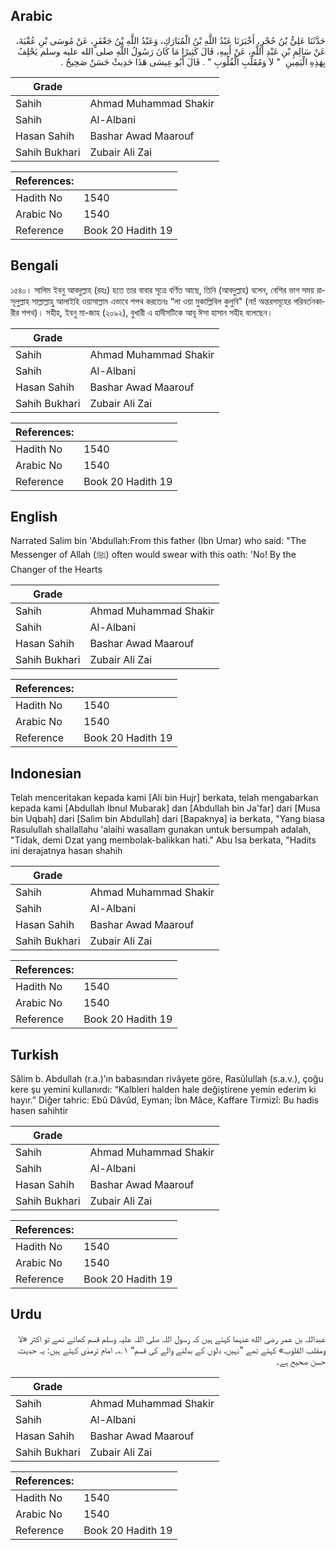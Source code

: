 ## Arabic


<div dir="rtl" lang="ar" style={{fontSize:'larger',backgroundColor:'#f8f9fa',padding:20}}>
حَدَّثَنَا عَلِيُّ بْنُ حُجْرٍ، أَخْبَرَنَا عَبْدُ اللَّهِ بْنُ الْمُبَارَكِ، وَعَبْدُ اللَّهِ بْنُ جَعْفَرٍ، عَنْ مُوسَى بْنِ عُقْبَةَ، عَنْ سَالِمِ بْنِ عَبْدِ اللَّهِ، عَنْ أَبِيهِ، قَالَ كَثِيرًا مَا كَانَ رَسُولُ اللَّهِ صلى الله عليه وسلم يَحْلِفُ بِهَذِهِ الْيَمِينِ ‏ "‏ لاَ وَمُقَلِّبِ الْقُلُوبِ ‏"‏ ‏.‏ قَالَ أَبُو عِيسَى هَذَا حَدِيثٌ حَسَنٌ صَحِيحٌ ‏.‏
</div>
<div style={{backgroundColor:'#f8f9fa',padding:20, marginBottom: 10}}><table> <thead> <tr> <th>Grade</th> <th></th> </tr> </thead> <tbody> <tr><td>Sahih</td><td>Ahmad Muhammad Shakir</td></tr><tr><td>Sahih</td><td>Al-Albani</td></tr><tr><td>Hasan Sahih</td><td>Bashar Awad Maarouf</td></tr><tr><td>Sahih Bukhari</td><td>Zubair Ali Zai</td></tr></tbody></table><table> <thead> <tr> <th>References:</th> <th></th> </tr> </thead> <tbody><tr><td>Hadith No</td><td>1540</td></tr><tr><td>Arabic No</td><td>1540</td></tr><tr><td>Reference</td><td>Book 20 Hadith 19</td></tr></tbody></table></div>

## Bengali


<div dir="ltr" lang="bn" style={{fontSize:'larger',backgroundColor:'#f8f9fa',padding:20}}>
১৫৪০। সালিম ইবনু আবদুল্লাহ (রহঃ) হতে তার বাবার সূত্রে বর্ণিত আছে, তিনি (আবদুল্লাহ) বলেন, বেশির ভাগ সময় রাসূলুল্লাহ সাল্লাল্লাহু আলাইহি ওয়াসাল্লাম এভাবে শপথ করতেনঃ “লা ওয়া মুকাল্লিবিল কুলুবি" (না! অন্তরসমূহের পরিবর্তনকারীর শপথ)। সহীহ, ইবনু মা-জাহ (২০৯২), বুখারী এ হাদীসটিকে আবূ ঈসা হাসান সহীহ বলেছেন।
</div>
<div style={{backgroundColor:'#f8f9fa',padding:20, marginBottom: 10}}><table> <thead> <tr> <th>Grade</th> <th></th> </tr> </thead> <tbody> <tr><td>Sahih</td><td>Ahmad Muhammad Shakir</td></tr><tr><td>Sahih</td><td>Al-Albani</td></tr><tr><td>Hasan Sahih</td><td>Bashar Awad Maarouf</td></tr><tr><td>Sahih Bukhari</td><td>Zubair Ali Zai</td></tr></tbody></table><table> <thead> <tr> <th>References:</th> <th></th> </tr> </thead> <tbody><tr><td>Hadith No</td><td>1540</td></tr><tr><td>Arabic No</td><td>1540</td></tr><tr><td>Reference</td><td>Book 20 Hadith 19</td></tr></tbody></table></div>

## English


<div dir="ltr" lang="en" style={{fontSize:'larger',backgroundColor:'#f8f9fa',padding:20}}>
Narrated Salim bin 'Abdullah:From this father (Ibn Umar) who said: "The Messenger of Allah (ﷺ) often would swear with this oath: 'No! By the Changer of the Hearts
</div>
<div style={{backgroundColor:'#f8f9fa',padding:20, marginBottom: 10}}><table> <thead> <tr> <th>Grade</th> <th></th> </tr> </thead> <tbody> <tr><td>Sahih</td><td>Ahmad Muhammad Shakir</td></tr><tr><td>Sahih</td><td>Al-Albani</td></tr><tr><td>Hasan Sahih</td><td>Bashar Awad Maarouf</td></tr><tr><td>Sahih Bukhari</td><td>Zubair Ali Zai</td></tr></tbody></table><table> <thead> <tr> <th>References:</th> <th></th> </tr> </thead> <tbody><tr><td>Hadith No</td><td>1540</td></tr><tr><td>Arabic No</td><td>1540</td></tr><tr><td>Reference</td><td>Book 20 Hadith 19</td></tr></tbody></table></div>

## Indonesian


<div dir="ltr" lang="id" style={{fontSize:'larger',backgroundColor:'#f8f9fa',padding:20}}>
Telah menceritakan kepada kami [Ali bin Hujr] berkata, telah mengabarkan kepada kami [Abdullah Ibnul Mubarak] dan [Abdullah bin Ja'far] dari [Musa bin Uqbah] dari [Salim bin Abdullah] dari [Bapaknya] ia berkata, "Yang biasa Rasulullah shallallahu 'alaihi wasallam gunakan untuk bersumpah adalah, "Tidak, demi Dzat yang membolak-balikkan hati." Abu Isa berkata, "Hadits ini derajatnya hasan shahih
</div>
<div style={{backgroundColor:'#f8f9fa',padding:20, marginBottom: 10}}><table> <thead> <tr> <th>Grade</th> <th></th> </tr> </thead> <tbody> <tr><td>Sahih</td><td>Ahmad Muhammad Shakir</td></tr><tr><td>Sahih</td><td>Al-Albani</td></tr><tr><td>Hasan Sahih</td><td>Bashar Awad Maarouf</td></tr><tr><td>Sahih Bukhari</td><td>Zubair Ali Zai</td></tr></tbody></table><table> <thead> <tr> <th>References:</th> <th></th> </tr> </thead> <tbody><tr><td>Hadith No</td><td>1540</td></tr><tr><td>Arabic No</td><td>1540</td></tr><tr><td>Reference</td><td>Book 20 Hadith 19</td></tr></tbody></table></div>

## Turkish


<div dir="ltr" lang="tr" style={{fontSize:'larger',backgroundColor:'#f8f9fa',padding:20}}>
Sâlim b. Abdullah (r.a.)’ın babasından rivâyete göre, Rasûlullah (s.a.v.), çoğu kere şu yemini kullanırdı: “Kalbleri halden hale değiştirene yemin ederim ki hayır.” Diğer tahric: Ebû Dâvûd, Eyman; İbn Mâce, Kaffare Tirmizî: Bu hadis hasen sahihtir
</div>
<div style={{backgroundColor:'#f8f9fa',padding:20, marginBottom: 10}}><table> <thead> <tr> <th>Grade</th> <th></th> </tr> </thead> <tbody> <tr><td>Sahih</td><td>Ahmad Muhammad Shakir</td></tr><tr><td>Sahih</td><td>Al-Albani</td></tr><tr><td>Hasan Sahih</td><td>Bashar Awad Maarouf</td></tr><tr><td>Sahih Bukhari</td><td>Zubair Ali Zai</td></tr></tbody></table><table> <thead> <tr> <th>References:</th> <th></th> </tr> </thead> <tbody><tr><td>Hadith No</td><td>1540</td></tr><tr><td>Arabic No</td><td>1540</td></tr><tr><td>Reference</td><td>Book 20 Hadith 19</td></tr></tbody></table></div>

## Urdu


<div dir="rtl" lang="ur" style={{fontSize:'larger',backgroundColor:'#f8f9fa',padding:20}}>
عبداللہ بن عمر رضی الله عنہما کہتے ہیں کہ رسول اللہ صلی اللہ علیہ وسلم قسم کھاتے تھے تو اکثر «لا ومقلب القلوب» کہتے تھے ”نہیں، دلوں کے بدلنے والے کی قسم“ ۱؎۔ امام ترمذی کہتے ہیں: یہ حدیث حسن صحیح ہے۔
</div>
<div style={{backgroundColor:'#f8f9fa',padding:20, marginBottom: 10}}><table> <thead> <tr> <th>Grade</th> <th></th> </tr> </thead> <tbody> <tr><td>Sahih</td><td>Ahmad Muhammad Shakir</td></tr><tr><td>Sahih</td><td>Al-Albani</td></tr><tr><td>Hasan Sahih</td><td>Bashar Awad Maarouf</td></tr><tr><td>Sahih Bukhari</td><td>Zubair Ali Zai</td></tr></tbody></table><table> <thead> <tr> <th>References:</th> <th></th> </tr> </thead> <tbody><tr><td>Hadith No</td><td>1540</td></tr><tr><td>Arabic No</td><td>1540</td></tr><tr><td>Reference</td><td>Book 20 Hadith 19</td></tr></tbody></table></div>